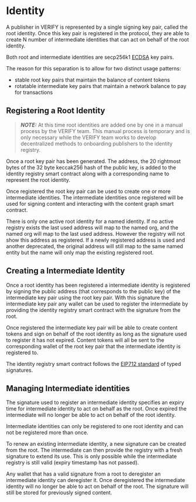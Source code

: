 # Identity

A publisher in VERIFY is represented by a single signing key pair, called the root identity. Once this key pair is registered in the protocol, they are
able to create N number of intermediate identities that can act on behalf of the root identity.

Both root and intermediate identities are secp256k1 [ECDSA](https://en.wikipedia.org/wiki/Elliptic_Curve_Digital_Signature_Algorithm) key pairs.

The reason for this separation is to allow for two distinct usage patterns:
- stable root key pairs that maintain the balance of content tokens
- rotatable intermediate key pairs that maintain a network balance to pay for transactions

## Registering a Root Identity

> **_NOTE:_** At this time root identities are added one by one in a manual process by the VERIFY team. This manual process is temporary and is only necessary while the VERIFY team works to develop decentralized methods to onboarding publishers to the identity registry.

Once a root key pair has been generated. The address, the 20 rightmost bytes of the 32 byte keccak256 hash of the public key, is added to the identity registry smart
contract along with a corresponding name to represent the root identity.

Once registered the root key pair can be used to create one or more intermediate identities. The intermediate identities once registered will be used for signing content and interacting with the content graph
smart contract.

There is only one active root identity for a named identity. If no active registry exists the last used address will map to the named org, and the named org will map to the last used address. However the registry will
not show this address as registered. If a newly registered address is used and another deprecated,
the original address will still map to the same named entity but the name will only map the existing registered root.

## Creating a Intermediate Identity

Once a root identity has been registered a intermediate identity is registered by signing the public address (that corresponds to the public key) of the intermediate 
key pair using the root key pair. With this signature the intermediate key pair any wallet can be used to register the intermediate by providing the identity registry smart contract with the signature from
the root.

Once registered the intermediate key pair will be able to create content tokens and sign on behalf of the root identity as long as the signature used to register it
has not expired. Content tokens will all be sent to the corresponding wallet of the root key pair that the intermediate identity is registered to.

The identity registry smart contract follows the [EIP712 standard](https://eips.ethereum.org/EIPS/eip-712) of typed signatures.

## Managing Intermediate identities

The signature used to register an intermediate identity specifies an expiry time for intermediate identity to act on behalf as the root.
Once expired the intermediate will no longer be able to act on behalf of the root identity.

Intermediate identities can only be registered to one root identity and can not be registered more than once. 

To renew an existing intermediate identity, a new signature can be created from the root. The intermediate can then provide the registry with
a fresh signature to extend its use. This is only possible while the intermediate registry is still valid (expiry timestamp has not passed).

Any wallet that has a valid signature from a root to deregister an intermediate identity can deregister it. Once deregistered the intermediate
identity will no longer be able to act on behalf of the root. The signature will still be stored for previously signed content.

